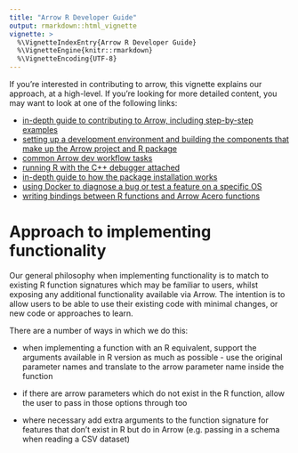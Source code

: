 ```yaml
---
title: "Arrow R Developer Guide"
output: rmarkdown::html_vignette
vignette: >
  %\VignetteIndexEntry{Arrow R Developer Guide}
  %\VignetteEngine{knitr::rmarkdown}
  %\VignetteEncoding{UTF-8}
---
```


If you're interested in contributing to arrow, this vignette explains our approach, 
at a high-level.  If you're looking for more detailed content, you may want to 
look at one of the following links:

* [in-depth guide to contributing to Arrow, including step-by-step examples](https://arrow.apache.org/docs/developers/guide/index.html)
* [setting up a development environment and building the components that make up the Arrow project and R package](https://arrow.apache.org/docs/r/articles/developers/setup.html)
* [common Arrow dev workflow tasks](https://arrow.apache.org/docs/r/articles/developers/workflow.html)
* [running R with the C++ debugger attached](https://arrow.apache.org/docs/r/articles/developers/debugging.html)
* [in-depth guide to how the package installation works](https://arrow.apache.org/docs/r/articles/developers/install_details.html)
* [using Docker to diagnose a bug or test a feature on a specific OS](https://arrow.apache.org/docs/r/articles/developers/docker.html)
* [writing bindings between R functions and Arrow Acero functions](https://arrow.apache.org/docs/r/articles/developers/bindings.html)

# Approach to implementing functionality

Our general philosophy when implementing functionality is to match to existing 
R function signatures which may be familiar to users, whilst exposing any 
additional functionality available via Arrow.  The intention is to allow users 
to be able to use their existing code with minimal changes, or new code or 
approaches to learn.

There are a number of ways in which we do this:

* when implementing a function with an R equivalent, support the arguments 
available in R version as much as possible - use the original parameter names 
and translate to the arrow parameter name inside the function

* if there are arrow parameters which do not exist in the R function, allow the
user to pass in those options through too

* where necessary add extra arguments to the function signature for features 
that don't exist in R but do in Arrow (e.g. passing in a schema when reading a
CSV dataset)

